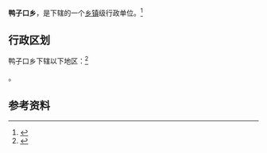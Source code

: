 {{中国乡级行政区|42/05/28/202/000}}

'''鸭子口乡'''，是{{PRC admin/fullname|42/05/28/202/000|3}}下辖的一个[[乡镇|乡镇]]级行政单位。<ref>{{PRC admin/ref sgc|{{PRC admin/parent|42/05/28/202/000}}}}</ref>

== 行政区划 ==

鸭子口乡下辖以下地区：<ref>{{PRC admin/ref sgc|42/05/28/202/000}}</ref>

{{PRC admin/children|42/05/28/202/000}}。

== 参考资料 ==

{{reflist}}

{{行政区划小作品}}
{{PRC admin/navcat|42/05/28/202/000}}